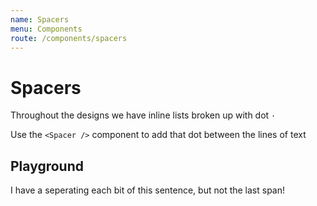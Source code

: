 ```yaml
---
name: Spacers
menu: Components
route: /components/spacers
---
```




# Spacers

Throughout the designs we have inline lists broken up with dot `·`

Use the `<Spacer />` component to add that dot between the lines of text

## Playground

<Playground>
  <Text>
    <Spacer>I have a </Spacer>
    <Spacer>seperating each bit</Spacer>
    <Spacer>of this sentence,</Spacer>
    <Spacer>but not the last span!</Spacer>
  </Text>
</Playground>
